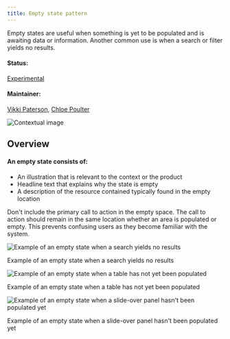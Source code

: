 ```yaml
---
title: Empty state pattern
---
```


<PageDescription>

Empty states are useful when something is yet to be populated and is awaiting data or information. Another common use is when a search or filter yields no results.

</PageDescription>

#### Status:

[Experimental](/experimental/overview/)

#### Maintainer:

[Vikki Paterson](https://github.com/vikkipaterson), [Chloe Poulter](https://github.com/chloepoulterdesign)

![Contextual image](images/0.png)

## Overview

#### An empty state consists of:
- An illustration that is relevant to the context or the product
- Headline text that explains why the state is empty
- A description of the resource contained typically found in the empty location

Don't include the primary call to action in the empty space. The call to action should remain in the same location whether an area is populated or empty. This prevents confusing users as they become familiar with the system.

<Row>
 <Column colLg={8}>

![Example of an empty state when a search yields no results](images/1.png)

<Caption>Example of an empty state when a search yields no results</Caption>

 </Column>
</Row>
<Row>
 <Column colLg={8}>

![Example of an empty state when a table has not yet been populated](images/2.png)

<Caption>
  Example of an empty state when a table has not yet been populated
</Caption>

 </Column>
</Row>
<Row>
 <Column colLg={8}>

![Example of an empty state when a slide-over panel hasn't been populated yet](images/3.png)

<Caption>
  Example of an empty state when a slide-over panel hasn't been populated yet
</Caption>

 </Column>
</Row>
